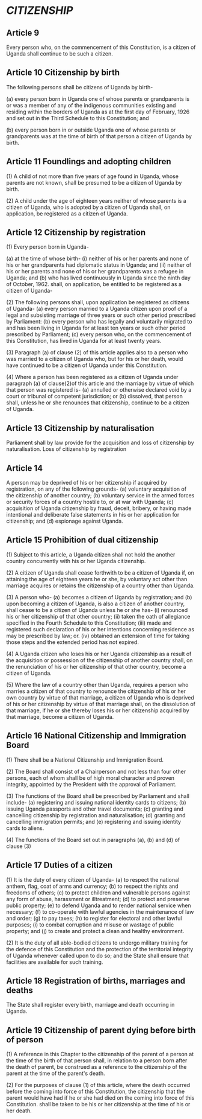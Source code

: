 # *CITIZENSHIP*

## Article 9
Every person who, on the commencement of this Constitution, is a citizen of Uganda shall
continue to be such a citizen.

## Article 10 Citizenship by birth
The following persons shall be citizens of Uganda by birth-

(a) every person born in Uganda one of whose parents or grandparents is or was a member of
any of the indigenous communities existing and residing within the borders of Uganda as at the
first day of February, 1926 and set out in the Third Schedule to this Constitution; and

(b) every person born in or outside Uganda one of whose parents or grandparents was at the
time of birth of that person a citizen of Uganda by birth.

## Article 11 Foundlings and adopting children
(1) A child of not more than five years of age found in Uganda, whose parents are not known,
shall be presumed to be a citizen of Uganda by birth.

(2) A child under the age of eighteen years neither of whose parents is a citizen of Uganda, who
is adopted by a citizen of Uganda shall, on application, be registered as a citizen of Uganda.

## Article 12 Citizenship by registration
(1) Every person born in Uganda-

(a) at the time of whose birth-
(i) neither of his or her parents and none of his or her grandparents had diplomatic status in
Uganda; and
(ii) neither of his or her parents and none of his or her grandparents was a refugee in Uganda;
and
(b) who has lived continuously in Uganda since the ninth day of October, 1962. shall, on
application, be entitled to be registered as a citizen of Uganda-

(2) The following persons shall, upon application be registered as citizens of Uganda-
(a) every person married to a Uganda citizen upon proof of a legal and subsisting marriage of
three years or such other period prescribed by Parliament:
(b) every person who has legally and voluntarily migrated to and has been living in Uganda for at
least ten years or such other period prescribed by Parliament;
(c) every person who, on the commencement of this Constitution, has lived in Uganda for at least
twenty years.

(3) Paragraph (a) of clause (2) of this article applies also to a person who was married to a citizen
of Uganda who, but for his or her death, would have continued to be a citizen of Uganda under
this Constitution.

(4) Where a person has been registered as a citizen of Uganda under paragraph (a) of
clause(2)of this article and the marriage by virtue of which that person was registered is-
(a) annulled or otherwise declared void by a court or tribunal of competent jurisdiction; or
(b) dissolved, that person shall, unless he or she renounces that citizenship, continue to be a
citizen of Uganda.

## Article 13 Citizenship by naturalisation
Parliament shall by law provide for the acquisition and loss of citizenship by naturalisation.
Loss of citizenship by registration

## Article 14
A person may be deprived of his or her citizenship if acquired by registration, on any of the
following grounds-
(a) voluntary acquisition of the citizenship of another country;
(b) voluntary service in the armed forces or security forces of a country hostile to, or at war with
Uganda;
(c) acquisition of Uganda citizenship by fraud, deceit, bribery, or having made intentional and
deliberate false statements in his or her application for citizenship; and
(d) espionage against Uganda.

## Article 15 Prohibition of dual citizenship
(1) Subject to this article, a Uganda citizen shall not hold the another country concurrently with his
or her Uganda citizenship.

(2) A citizen of Uganda shall cease forthwith to be a citizen of Uganda if, on attaining the age of
eighteen years he or she, by voluntary act other than marriage acquires or retains the citizenship
of a country other than Uganda.

(3) A person who-
(a) becomes a citizen of Uganda by registration; and
(b) upon becoming a citizen of Uganda, is also a citizen of another country, shall cease to be a
citizen of Uganda unless he or she has-
(i) renounced his or her citizenship of that other country;
(ii) taken the oath of allegiance specified in the Fourth Schedule to this Constitution;
(iii) made and registered such declaration of his or her intentions concerning residence as may be
prescribed by law; or.
(iv) obtained an extension of time for taking those steps and the extended period has not
expired.

(4) A Uganda citizen who loses his or her Uganda citizenship as a result of the acquisition or
possession of the citizenship of another country shall, on the renunciation of his or her citizenship
of that other country, become a citizen of Uganda.

(5) Where the law of a country other than Uganda, requires a person who marries a citizen of that
country to renounce the citizenship of his or her own country by virtue of that marriage, a citizen
of Uganda who is deprived of his or her citizenship by virtue of that marriage shall, on the
dissolution of that marriage, if he or she thereby loses his or her citizenship acquired by that
marriage, become a citizen of Uganda.

## Article 16 National Citizenship and Immigration Board
(1) There shall be a National Citizenship and Immigration Board.

(2) The Board shall consist of a Chairperson and not less than four other persons, each of whom
shall be of high moral character and proven integrity, appointed by the President with the
approval of Parliament.

(3) The functions of the Board shall be prescribed by Parliament and shall include-
(a) registering and issuing national identity cards to citizens;
(b) issuing Uganda passports and other travel documents;
(c) granting and cancelling citizenship by registration and naturalisation;
(d) granting and cancelling immigration permits; and
(e) registering and issuing identity cards to aliens.

(4) The functions of the Board set out in paragraphs (a), (b) and (d) of clause (3)

## Article 17 Duties of a citizen
(1) It is the duty of every citizen of Uganda-
(a) to respect the national anthem, flag, coat of arms and currency;
(b) to respect the rights and freedoms of others;
(c) to protect children and vulnerable persons against any form of abuse, harassment or illtreatment;
(d) to protect and preserve public property;
(e) to defend Uganda and to render national service when necessary;
(f) to co-operate with lawful agencies in the maintenance of law and order;
(g) to pay taxes;
(h) to register for electoral and other lawful purposes;
(i) to combat corruption and misuse or wastage of public property; and
(j) to create and protect a clean and healthy environment.

(2) It is the duty of all able-bodied citizens to undergo military training for the defence of this
Constitution and the protection of the territorial integrity of Uganda whenever called upon to do
so; and the State shall ensure that facilities are available for such training.

## Article 18 Registration of births, marriages and deaths
The State shall register every birth, marriage and death occurring in Uganda.

## Article 19 Citizenship of parent dying before birth of person
(1) A reference in this Chapter to the citizenship of the parent of a person at the time of the birth
of that person shall, in relation to a person born after the death of parent, be construed as a
reference to the citizenship of the parent at the time of the parent's death.

(2) For the purposes of clause (1) of this article, where the death occurred before the coming into
force of this Constitution, the citizenship that the parent would have had if he or she had died on
the coming into force of this Constitution. shall be taken to be his or her citizenship at the time of
his or her death. 
